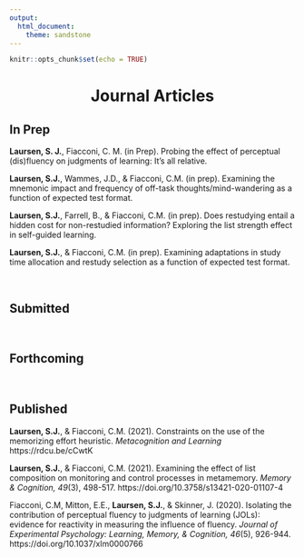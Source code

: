 ```yaml
---
output: 
  html_document:
    theme: sandstone
---
```


```r
knitr::opts_chunk$set(echo = TRUE)
```

<center> <h1>**Journal Articles**</h1> </center>

## In Prep

**Laursen, S. J.**, Fiacconi, C. M. (in Prep). Probing the effect of perceptual (dis)fluency on judgments of learning: It’s all relative.

**Laursen, S.J.**, Wammes, J.D., & Fiacconi, C.M. (in prep). Examining the mnemonic impact and frequency of off-task thoughts/mind-wandering as a function of expected test format.

**Laursen, S.J.**, Farrell, B., & Fiacconi, C.M. (in prep). Does restudying entail a hidden cost for non-restudied information? Exploring the list strength effect in self-guided learning.

**Laursen, S.J.**, & Fiacconi, C.M. (in prep). Examining adaptations in study time allocation and restudy selection as a function of expected test format.


&nbsp;  

## Submitted



&nbsp;  

## Forthcoming  



&nbsp;  

## Published

**Laursen, S.J.**, & Fiacconi, C.M. (2021). Constraints on the use of the memorizing effort heuristic. *Metacognition and Learning* https://rdcu.be/cCwtK

**Laursen, S.J.**, & Fiacconi, C.M. (2021). Examining the effect of list composition on monitoring and control processes in metamemory. *Memory & Cognition, 49*(3), 498-517. https://doi.org/10.3758/s13421-020-01107-4

Fiacconi, C.M, Mitton, E.E., **Laursen, S.J.**, & Skinner, J. (2020). Isolating the contribution of perceptual fluency to judgments of learning (JOLs): evidence for reactivity in measuring the influence of fluency. *Journal of Experimental Psychology: Learning, Memory, & Cognition, 46*(5), 926-944. https://doi.org/10.1037/xlm0000766
